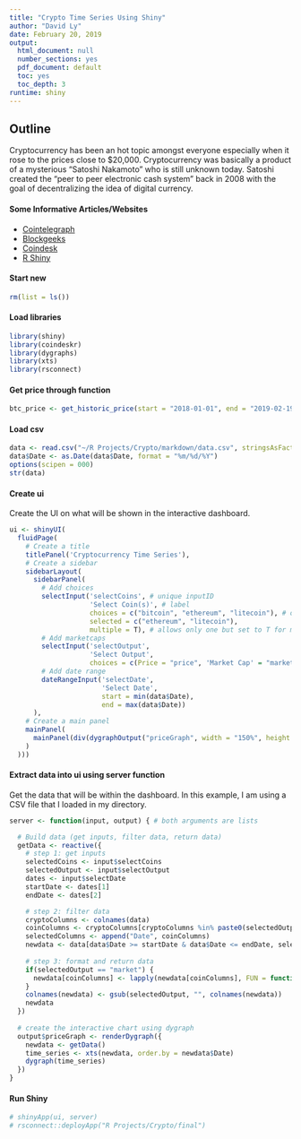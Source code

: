 ```yaml
---
title: "Crypto Time Series Using Shiny"
author: "David Ly"
date: February 20, 2019
output:
  html_document: null
  number_sections: yes
  pdf_document: default
  toc: yes
  toc_depth: 3
runtime: shiny
---
```



## Outline
Cryptocurrency has been an hot topic amongst everyone especially when it rose to the prices close to $20,000. Cryptocurrency was basically a product of a mysterious "Satoshi Nakamoto" who is still unknown today. Satoshi created the "peer to peer electronic cash system" back in 2008 with the goal of decentralizing the idea of digital currency.

#### Some Informative Articles/Websites
* [Cointelegraph](https://cointelegraph.com/bitcoin-for-beginners)
* [Blockgeeks](https://blockgeeks.com/guides/what-is-bitcoin/)
* [Coindesk](https://www.coindesk.com/information)
* [R Shiny](https://shiny.rstudio.com/articles/layout-guide.html)

#### Start new
```r
rm(list = ls())
```

#### Load libraries
```r
library(shiny) 
library(coindeskr) 
library(dygraphs)
library(xts)
library(rsconnect)
```

#### Get price through function
```r
btc_price <- get_historic_price(start = "2018-01-01", end = "2019-02-19")
```

#### Load csv
```r
data <- read.csv("~/R Projects/Crypto/markdown/data.csv", stringsAsFactors = FALSE)
data$Date <- as.Date(data$Date, format = "%m/%d/%Y")
options(scipen = 000)
str(data)
```

#### Create ui

Create the UI on what will be shown in the interactive dashboard.

```r
ui <- shinyUI(
  fluidPage(
    # Create a title
    titlePanel('Cryptocurrency Time Series'),
    # Create a sidebar
    sidebarLayout(
      sidebarPanel(
        # Add choices
        selectInput('selectCoins', # unique inputID
                    'Select Coin(s)', # label
                    choices = c("bitcoin", "ethereum", "litecoin"), # options
                    selected = c("ethereum", "litecoin"),
                    multiple = T), # allows only one but set to T for multiple choices
        # Add marketcaps
        selectInput('selectOutput',
                    'Select Output',
                    choices = c(Price = "price", 'Market Cap' = "market")),
        # Add date range
        dateRangeInput('selectDate',
                       'Select Date',
                       start = min(data$Date),
                       end = max(data$Date))
      ),
    # Create a main panel
    mainPanel(
      mainPanel(div(dygraphOutput("priceGraph", width = "150%", height = "800px")))
    )
  )))
```

#### Extract data into ui using server function

Get the data that will be within the dashboard. In this example, I am using a CSV file that I loaded in my directory.

```r
server <- function(input, output) { # both arguments are lists

  # Build data (get inputs, filter data, return data)
  getData <- reactive({
    # step 1: get inputs
    selectedCoins <- input$selectCoins
    selectedOutput <- input$selectOutput
    dates <- input$selectDate
    startDate <- dates[1]
    endDate <- dates[2]

    # step 2: filter data
    cryptoColumns <- colnames(data)
    coinColumns <- cryptoColumns[cryptoColumns %in% paste0(selectedOutput, selectedCoins)]
    selectedColumns <- append("Date", coinColumns)
    newdata <- data[data$Date >= startDate & data$Date <= endDate, selectedColumns, drop = FALSE]
    
    # step 3: format and return data
    if(selectedOutput == "market") {
      newdata[coinColumns] <- lapply(newdata[coinColumns], FUN = function(x) x/1000000000)
    }
    colnames(newdata) <- gsub(selectedOutput, "", colnames(newdata))
    newdata
  })
  
  # create the interactive chart using dygraph
  output$priceGraph <- renderDygraph({
    newdata <- getData()
    time_series <- xts(newdata, order.by = newdata$Date)
    dygraph(time_series)
  })
}
```

#### Run Shiny
```r
# shinyApp(ui, server)
# rsconnect::deployApp("R Projects/Crypto/final")
```


